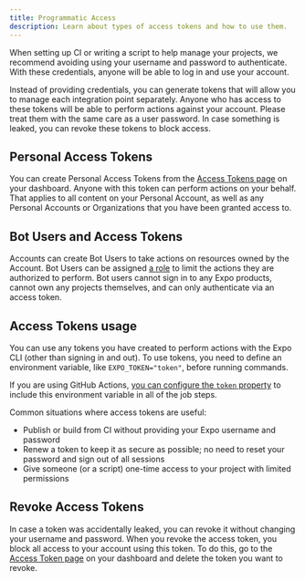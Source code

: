 ```yaml
---
title: Programmatic Access
description: Learn about types of access tokens and how to use them.
---
```


When setting up CI or writing a script to help manage your projects, we recommend avoiding using your username and password to authenticate. With these credentials, anyone will be able to log in and use your account.

Instead of providing credentials, you can generate tokens that will allow you to manage each integration point separately. Anyone who has access to these tokens will be able to perform actions against your account. Please treat them with the same care as a user password. In case something is leaked, you can revoke these tokens to block access.

## Personal Access Tokens

You can create Personal Access Tokens from the [Access Tokens page](https://expo.dev/settings/access-tokens) on your dashboard. Anyone with this token can perform actions on your behalf. That applies to all content on your Personal Account, as well as any Personal Accounts or Organizations that you have been granted access to.

## Bot Users and Access Tokens

Accounts can create Bot Users to take actions on resources owned by the Account. Bot Users can be assigned [a role](/accounts/working-together) to limit the actions they are authorized to perform. Bot users cannot sign in to any Expo products, cannot own any projects themselves, and can only authenticate via an access token.

## Access Tokens usage

You can use any tokens you have created to perform actions with the Expo CLI (other than signing in and out). To use tokens, you need to define an environment variable, like `EXPO_TOKEN="token"`, before running commands.

If you are using GitHub Actions, [you can configure the `token` property](https://github.com/expo/expo-github-action#configuration-options) to include this environment variable in all of the job steps.

Common situations where access tokens are useful:

- Publish or build from CI without providing your Expo username and password
- Renew a token to keep it as secure as possible; no need to reset your password and sign out of all sessions
- Give someone (or a script) one-time access to your project with limited permissions

## Revoke Access Tokens

In case a token was accidentally leaked, you can revoke it without changing your username and password. When you revoke the access token, you block all access to your account using this token. To do this, go to the [Access Token page](https://expo.dev/settings/access-tokens) on your dashboard and delete the token you want to revoke.
